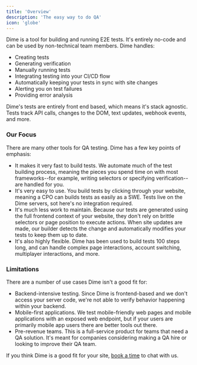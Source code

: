 ```yaml
---
title: 'Overview'
description: 'The easy way to do QA'
icon: 'globe'
---
```


Dime is a tool for building and running E2E tests. It's entirely no-code
and can be used by non-technical team members. Dime handles:
- Creating tests
- Generating verification
- Manually running tests
- Integrating testing into your CI/CD flow
- Automatically keeping your tests in sync with site changes
- Alerting you on test failures
- Providing error analysis

Dime's tests are entirely front end based, which means it's 
stack agnostic. Tests track API calls, changes to the DOM, text updates,
webhook events, and more.

### Our Focus

There are many other tools for QA testing. Dime has a few key
points of emphasis:
- It makes it very fast to build tests. We automate much of the test
building process, meaning the pieces you spend time on with most
frameworks--for example, writing selectors or specifying verification--
are handled for you.
- It's very easy to use. You build tests by clicking through your website,
meaning a CPO can builds tests as easily as a SWE. Tests live on the
Dime servers, sot here's no integration required.
- It's much less work to maintain. Because our tests are generated using
the full frontend context of your website, they don't rely on brittle
selectors or page position to execute actions. When site updates are made,
our builder detects the change and automatically modifies your tests to
keep them up to date.
- It's also highly flexible. Dime has been used to build tests 100 steps
long, and can handle complex page interactions, account switching,
multiplayer interactions, and more.

### Limitations

There are a number of use cases Dime isn't a good fit for:
- Backend-intensive testing. Since Dime is frontend-based and we don't
access your server code, we're not able to verify behavior happening
within your backend.
- Mobile-first applications. We test mobile-friendly web pages and
mobile applications with an exposed web endpoint, but if your users are
primarily mobile app users there are better tools out there.
- Pre-revenue teams. This is a full-service product for teams that
need a QA solution. It's meant for companies considering making a QA
hire or looking to improve their QA team.

If you think Dime is a good fit for your site,
[book a time](https://calendly.com/aaron-dime/intro) to chat with us.